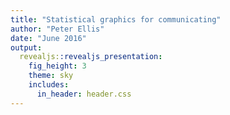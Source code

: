 ```yaml
---
title: "Statistical graphics for communicating"
author: "Peter Ellis"
date: "June 2016"
output:
  revealjs::revealjs_presentation:
    fig_height: 3
    theme: sky
    includes:
      in_header: header.css
---
```

